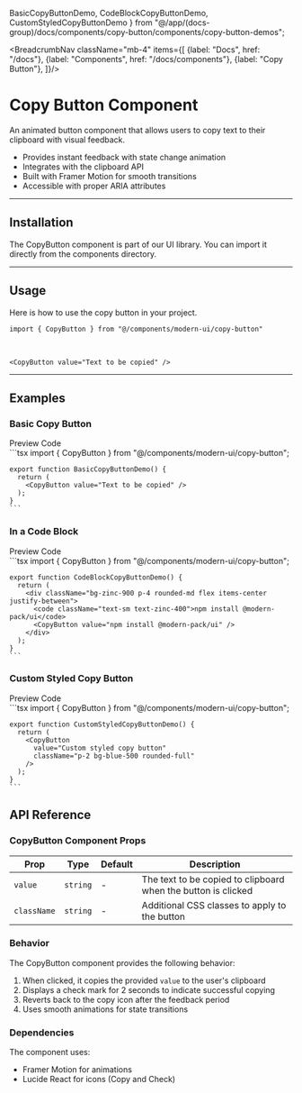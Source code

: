   BasicCopyButtonDemo,
  CodeBlockCopyButtonDemo,
  CustomStyledCopyButtonDemo
} from "@/app/(docs-group)/docs/components/copy-button/components/copy-button-demos";

<BreadcrumbNav className="mb-4" items={[
  {label: "Docs", href: "/docs"},
  {label: "Components", href: "/docs/components"},
  {label: "Copy Button"},
]}/>

<PreviewCopyButton/>

# Copy Button Component

An animated button component that allows users to copy text to their clipboard with visual feedback.

- Provides instant feedback with state change animation
- Integrates with the clipboard API
- Built with Framer Motion for smooth transitions
- Accessible with proper ARIA attributes

---

## Installation

The CopyButton component is part of our UI library. You can import it directly from the components directory.

<CopyButtonInstallation/>

---

## Usage

Here is how to use the copy button in your project.

```tsx
import { CopyButton } from "@/components/modern-ui/copy-button"
```

<br/>

```tsx
<CopyButton value="Text to be copied" />
```

---

## Examples

### Basic Copy Button

<Tabs defaultValue="preview">
  <TabsList>
    <TabsTrigger value="preview">Preview</TabsTrigger>
    <TabsTrigger value="code">Code</TabsTrigger>
  </TabsList>
  <TabsContent value="preview" className="p-6 border rounded-md mt-2 relative min-h-[200px]">
    <div className="absolute inset-0 bg-[radial-gradient(#80808080_1px,transparent_1px)] [background-size:16px_16px] opacity-50"></div>
    <div className="flex justify-center items-center h-full z-10 relative min-h-[200px]">
      <BasicCopyButtonDemo />
    </div>
  </TabsContent>
  <TabsContent value="code">
    ```tsx
    import { CopyButton } from "@/components/modern-ui/copy-button";

    export function BasicCopyButtonDemo() {
      return (
        <CopyButton value="Text to be copied" />
      );
    }
    ```
  </TabsContent>
</Tabs>

### In a Code Block

<Tabs defaultValue="preview">
  <TabsList>
    <TabsTrigger value="preview">Preview</TabsTrigger>
    <TabsTrigger value="code">Code</TabsTrigger>
  </TabsList>
  <TabsContent value="preview" className="p-6 border rounded-md mt-2 relative min-h-[200px]">
    <div className="absolute inset-0 bg-[radial-gradient(#80808080_1px,transparent_1px)] [background-size:16px_16px] opacity-50"></div>
    <div className="flex justify-center items-center h-full z-10 relative min-h-[200px]">
      <CodeBlockCopyButtonDemo />
    </div>
  </TabsContent>
  <TabsContent value="code">
    ```tsx
    import { CopyButton } from "@/components/modern-ui/copy-button";

    export function CodeBlockCopyButtonDemo() {
      return (
        <div className="bg-zinc-900 p-4 rounded-md flex items-center justify-between">
          <code className="text-sm text-zinc-400">npm install @modern-pack/ui</code>
          <CopyButton value="npm install @modern-pack/ui" />
        </div>
      );
    }
    ```
  </TabsContent>
</Tabs>

### Custom Styled Copy Button

<Tabs defaultValue="preview">
  <TabsList>
    <TabsTrigger value="preview">Preview</TabsTrigger>
    <TabsTrigger value="code">Code</TabsTrigger>
  </TabsList>
  <TabsContent value="preview" className="p-6 border rounded-md mt-2 relative min-h-[200px]">
    <div className="absolute inset-0 bg-[radial-gradient(#80808080_1px,transparent_1px)] [background-size:16px_16px] opacity-50"></div>
    <div className="flex justify-center items-center h-full z-10 relative min-h-[200px]">
      <CustomStyledCopyButtonDemo />
    </div>
  </TabsContent>
  <TabsContent value="code">
    ```tsx
    import { CopyButton } from "@/components/modern-ui/copy-button";

    export function CustomStyledCopyButtonDemo() {
      return (
        <CopyButton 
          value="Custom styled copy button" 
          className="p-2 bg-blue-500 rounded-full"
        />
      );
    }
    ```
  </TabsContent>
</Tabs>

## API Reference

### CopyButton Component Props

| Prop | Type | Default | Description |
|------|------|---------|-------------|
| `value` | `string` | - | The text to be copied to clipboard when the button is clicked |
| `className` | `string` | - | Additional CSS classes to apply to the button |

### Behavior

The CopyButton component provides the following behavior:

1. When clicked, it copies the provided `value` to the user's clipboard
2. Displays a check mark for 2 seconds to indicate successful copying
3. Reverts back to the copy icon after the feedback period
4. Uses smooth animations for state transitions

### Dependencies

The component uses:
- Framer Motion for animations
- Lucide React for icons (Copy and Check) 